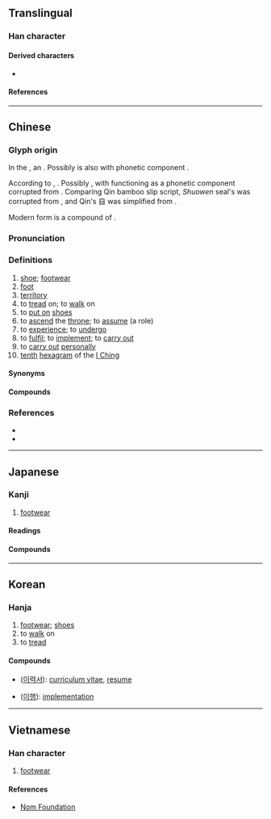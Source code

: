 {{character info}}
{{character info|0xf9df}}
==Translingual==

===Han character===
{{Han char|rn=44|rad=尸|as=12|sn=15|four=77247|canj=SHOE|ids=⿸尸復}}

====Derived characters====
* {{l|mul|[[𢖓]], [[𭌆]], [[𭗫]]}}

====References====
{{Han ref|kx=0303.410|dkj=07799|dj=0602.010|hdz=20980.030|uh=5C65}}

----

==Chinese==
{{zh-forms|alt=㞛,𡲟,𡳐,𢔃,𨂠,𩕎,𨇐}}

===Glyph origin===
{{Han etym}}
In the {{w|bronze inscriptions}}, an {{Han compound|眉|頁|止|舟|ls=ic|nocap=y|t2=person with prominent head|t3=foot|t4=shoe or (shoe-shaped) boat}}. Possibly {{och-l|履}} is also {{liushu|psc|nocap=1|adj=1}} with phonetic component {{och-l|眉}}.

According to ''{{w|Shuowen}}'', {{Han compound|尸|彳|夊|舟|ls=ic|nocap=y|t2=road|t3=foot|t4=(shoe-shaped) boat}}. Possibly {{liushu|psc|nocap=1|adj=1}}, with {{och-l|尸}} functioning as a phonetic component corrupted from {{och-l|眉}}. Comparing Qin bamboo slip script, ''Shuowen'' seal's {{zh-l|*舟}} was corrupted from {{zh-l|*自}}, and Qin's 自 was simplified from {{zh-l|*頁}}.

Modern form is a compound of {{Han compound|尸|復|t2=return}}.

===Pronunciation===
{{zh-pron
|m=lǚ
|m-s=
|c=lei5,leoi5
|c-t=
|g=
|h=pfs=lî
|j=
|mb=lṳ̌
|md=lī/lṳ̄
|mn=lí
|mn-t=li2
|w=3li
|x=
|mc=y
|oc=y
|cat=n
}}

===Definitions===
{{zh-hanzi}}

# [[shoe]]; [[footwear]]
# [[foot]]
# [[territory]]
# to [[tread]] on; to [[walk]] on
# to [[put on]] [[shoes]]
# to [[ascend]] the [[throne]]; to [[assume]] (a role)
# to [[experience]]; to [[undergo]]
# to [[fulfil]]; to [[implement]]; to [[carry out]]
# to [[carry out]] [[personally]]
# [[tenth]] [[hexagram]] of the [[I Ching]]

====Synonyms====
{{zh-dial|鞋}}

====Compounds====
{{zh-der|履癸|劍履|履霜之戒|履薄|如履如臨|倒履相迎|冠履倒置|履位|三千珠履|履霜|履冰|削足就履|履霜堅冰|履戴|履舄交錯|履中行善|不衫不履|弊履|履端|履霜知冰|席豐履厚|劍及履及|履險如夷|履長|履行|履薄臨深|履約|履湯蹈火|履歷|履新|履帶車|履帶|履尾|屣履造門|屣履|如履平地|履仁蹈義|履舄|冠履倒易|安常履順|履歷表|如履薄冰|冠履無爽|圯橋進履|削足適履|冠道履仁|履勘|分香賣履|冠履|履虎尾|涉艱履危|游履|潔操履|據義履方|福履|正冠納履|步履|步履如飛|木履|戴天履地|東郭履|業履|文履|監市履狶|步履維艱|涉危履險|沒海履地|福履增綏|步雪履穿|戴圓履方|杖履|珠履|操履|臨深履冰|頂天履地|踐履|跋履|范履霜|葛屨履霜|革履|鄭人買履|臨危履冰|進履之謙|臨淵履薄|縰履|鄭履|蹝履|納履決踵|草履蟲|賜履|臨深履薄|鄭崇履聲|遺簪墮履|踐冰履炭|章甫薦履|素履|躧履|賣履|繡衣朱履|衣履}}

===References===
* {{R:twedu|A01097}}
* {{R:yue:Hanzi}}

----

==Japanese==

===Kanji===
{{ja-kanji|grade=c|rs=尸12}}

# [[footwear]]

====Readings====
{{ja-readings
|goon=り
|kanon=り
|kun=は-く, くつ-, ふ-む
}}

====Compounds====
{{der3|ja
|{{ja-r|履行|りこう}}
|{{ja-r|履修|りしゅう}}
|{{ja-r|履新|りしん}}
|{{ja-r|履践|りせん}}
|{{ja-r|履端|りたん}}
|{{ja-r|履道応乾|りどうおうけん}}
|{{ja-r|履%約|り%やく}}
|{{ja-r|履%歴|り%れき}}
|{{ja-r|履く|はく}}: to [[wear]] (on the lower body)
|{{ja-r|草履|ぞうり}}: [[zori]]
}}

----

==Korean==

===Hanja===
{{ko-hanja|hangeul=리|rv=ri|mr=ri}}

# [[footwear]]; [[shoe]]s
# to [[walk]] on
# to [[tread]]

====Compounds====
* {{l|ko|履歷書}} ([[이력서]]): [[curriculum vitae]], [[resume]]
* {{l|ko|履行}} ([[이행]]): [[implementation]]

----

==Vietnamese==

===Han character===
{{vi-readings|rs=尸12|readings=giầy,giày,lí}}

# [[footwear]]

====References====
* [http://nomfoundation.org/common/nom_details.php?codepoint=5C65 Nom Foundation]